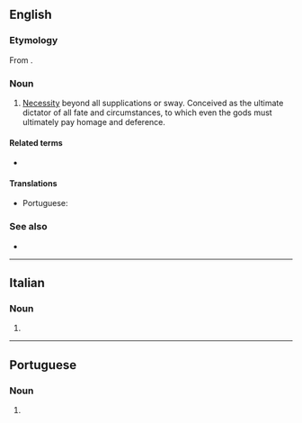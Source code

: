 {{also|Ananke}}
==English==

===Etymology===
From {{der|en|grc|ἀνάγκη||necessity}}.

===Noun===
{{en-noun|-}}

# [[necessity|Necessity]] beyond all supplications or sway. Conceived as the ultimate dictator of all fate and circumstances, to which even the gods must ultimately pay homage and deference.

====Related terms====
* {{l|en|anankastic}}

====Translations====
{{trans-top|necessity beyond all supplications or sway}}
* Portuguese: {{t|pt|ananke|f}}
{{trans-mid}}
{{trans-bottom}}

===See also===
* {{l|en|tao}}

----

==Italian==

===Noun===
{{it-noun|f|#}}

# {{alt sp|it|ananche}}

----

==Portuguese==

===Noun===
{{pt-noun|f|-}}

# {{lb|pt|Ancient Greek culture}} {{l|en|ananke}} {{gloss|necessity beyond all supplications or sway}}

{{topics|pt|Ancient Greece}}